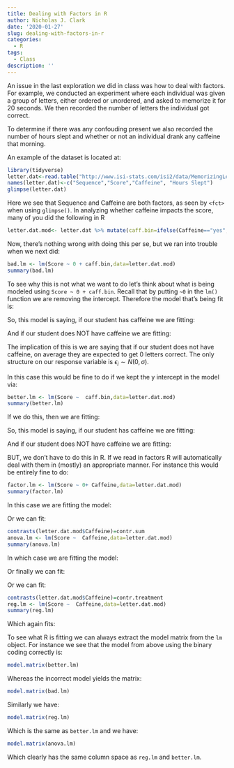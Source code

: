 ```yaml
---
title: Dealing with Factors in R
author: Nicholas J. Clark
date: '2020-01-27'
slug: dealing-with-factors-in-r
categories:
  - R
tags:
  - Class
description: ''
---
```



An issue in the last exploration we did in class was how to deal with factors.  For example, we conducted an experiment where each individual was given a group of letters, either ordered or unordered, and asked to memorize it for 20 seconds.  We then recorded the number of letters the individual got correct.

To determine if there was any confouding present we also recorded the number of hours slept and whether or not an individual drank any caffeine that morning.

An example of the dataset is located at:

```r
library(tidyverse)
letter.dat<-read.table("http://www.isi-stats.com/isi2/data/MemorizingLettersCP.txt",skip=1,header=TRUE)
names(letter.dat)<-c("Sequence","Score","Caffeine", "Hours Slept")
glimpse(letter.dat)
```

Here we see that Sequence and Caffeine are both factors, as seen by `<fct>` when using `glimpse()`.  In analyzing whether caffeine impacts the score, many of you did the following in R


```r
letter.dat.mod<- letter.dat %>% mutate(caff.bin=ifelse(Caffeine=="yes",1,0))

```

Now, there's nothing wrong with doing this per se, but we ran into trouble when we next did:

```r
bad.lm <- lm(Score ~ 0 + caff.bin,data=letter.dat.mod)
summary(bad.lm)
```

To see why this is not what we want to do let's think about what is being modeled using `Score ~ 0 + caff.bin`.  Recall that by putting `~0` in the `lm()` function we are removing the intercept.  Therefore the model that's being fit is:

\begin{align*}
i&=\mbox{Student}\\
x_i &=\mbox{1 if Caffeine, 0 if not for Student }i\\
y_i &= \mbox{Score of student }i\\
y_i &= \beta_1 x_i+\epsilon_i\\
\epsilon_i &\sim N(0,\sigma)
\end{align*}

So, this model is saying, if our student has caffeine we are fitting:

\begin{align*}
y_i &= \beta_1 +\epsilon_i\\
\end{align*}

And if our student does NOT have caffeine we are fitting:

\begin{align*}
y_i &= \epsilon_i\\
\end{align*}

The implication of this is we are saying that if our student does not have caffeine, on average they are expected to get 0 letters correct.  The only structure on our response variable is $\epsilon_i \sim N(0,\sigma)$.  

In this case this would be fine to do if we kept the y intercept in the model via:

```r
better.lm <- lm(Score ~  caff.bin,data=letter.dat.mod)
summary(better.lm)
```

If we do this, then we are fitting:


\begin{align*}
i&=\mbox{Student}\\
x_i &=\mbox{1 if Caffeine, 0 if not for Student }i\\
y_i &= \mbox{Score of student }i\\
y_i &= \beta_0+\beta_1 x_i+\epsilon_i\\
\epsilon_i &\sim N(0,\sigma)
\end{align*}


So, this model is saying, if our student has caffeine we are fitting:

\begin{align*}
y_i &= \beta_0+\beta_1 +\epsilon_i\\
\end{align*}

And if our student does NOT have caffeine we are fitting:

\begin{align*}
y_i &= \beta_0+\epsilon_i\\
\end{align*}

BUT, we don't have to do this in R.  If we read in factors R will automatically deal with them in (mostly) an appropriate manner.  For instance this would be entirely fine to do:

```r
factor.lm <- lm(Score ~ 0+ Caffeine,data=letter.dat.mod)
summary(factor.lm)
```

In this case we are fitting the model:


\begin{align*}
i&=\mbox{1 if No Caffeine, 2 if Caffeine }\\
j&=\mbox{Student who either received Caffeine or not}\\
y_{i,j} &= \mu_i + \epsilon_{i,j}\\
\epsilon_{i,j} &\sim N(0,\sigma)
\end{align*}

Or we can fit:

```r
contrasts(letter.dat.mod$Caffeine)=contr.sum
anova.lm <- lm(Score ~  Caffeine,data=letter.dat.mod)
summary(anova.lm)
```

In which case we are fitting the model:


\begin{align*}
i&=\mbox{1 if No Caffeine, 2 if Caffeine }\\
j&=\mbox{Student who either received Caffeine or not}\\
y_{i,j} &= \mu + \alpha_i + \epsilon_{i,j}\\
\epsilon_{i,j} &\sim N(0,\sigma)\\
\alpha_1+\alpha_2&=0
\end{align*}

Or finally we can fit:


Or we can fit:

```r
contrasts(letter.dat.mod$Caffeine)=contr.treatment
reg.lm <- lm(Score ~  Caffeine,data=letter.dat.mod)
summary(reg.lm)
```

Which again fits:

\begin{align*}
i&=\mbox{Student}\\
x_i &=\mbox{1 if Caffeine, 0 if not for Student }i\\
y_i &= \mbox{Score of student }i\\
y_i &= \beta_1 x_i+\epsilon_i\\
\epsilon_i &\sim N(0,\sigma)
\end{align*}

To see what R is fitting we can always extract the model matrix from the `lm` object.  For instance we see that the model from above using the binary coding correctly is:

```r
model.matrix(better.lm)
```


Whereas the incorrect model yields the matrix:

```r
model.matrix(bad.lm)
```

Similarly we have:

```r
model.matrix(reg.lm)
```

Which is the same as `better.lm` and we have:

```r
model.matrix(anova.lm)
```

Which clearly has the same column space as `reg.lm` and `better.lm`.

